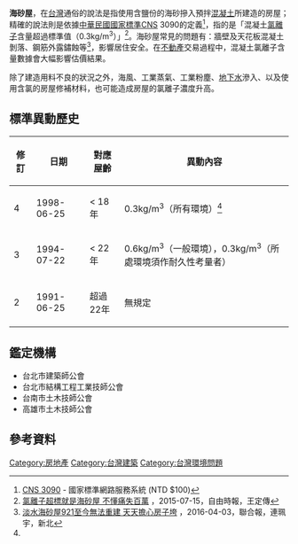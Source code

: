 {{多個問題|
{{expert|time=2016-05-06T11:22:44+00:00}}
{{globalize|time=2016-05-05T09:55:55+00:00}}
}}
'''海砂屋'''，在[[台灣|台灣]]通俗的說法是指使用含鹽份的海砂摻入預拌[[混凝土|混凝土]]所建造的房屋；精確的說法則是依據[[中華民國國家標準|中華民國國家標準]]CNS 3090的定義<ref>[http://www.cnsonline.com.tw/?node=detail&generalno=3090&locale=zh_TW CNS 3090]{{Dead link|date=2020年4月 |bot=InternetArchiveBot |fix-attempted=yes }} - 國家標準網路服務系統 (NTD $100)</ref>，指的是「混凝土[[氯|氯]][[離子|離子]]含量超過標準值（0.3kg/m<sup>3</sup>）」<ref name="rule-1998">[http://news.ltn.com.tw/news/society/paper/898003 氯離子超標就是海砂屋 不懂痛失百萬] {{Wayback|url=http://news.ltn.com.tw/news/society/paper/898003 |date=20160302203634 }}，2015-07-15，自由時報，王定傳</ref>。海砂屋常見的問題有：牆壁及天花板混凝土剝落、鋼筋外露鏽蝕等<ref>[http://udn.com/news/story/9681/1605764 淡水海砂屋921至今無法重建 天天擔心房子垮] {{Wayback|url=http://udn.com/news/story/9681/1605764 |date=20160506163519 }}，2016-04-03，聯合報，連珮宇，新北</ref>，影響居住安全。在[[不動產|不動產]]交易過程中，混凝土氯離子含量數據會大幅影響估價結果。

除了建造用料不良的狀況之外，海風、工業蒸氣、工業粉塵、[[地下水|地下水]]滲入、以及使用含氯的房屋修補材料，也可能造成房屋的氯離子濃度升高。

== 標準異動歷史  ==
{| class="wikitable"
! 修訂 || 日期 || 對應屋齡 || 異動內容
|-
| 4 || 1998-06-25 || < 18年 || 0.3kg/m<sup>3</sup>（所有環境）<ref name="rule-1998"/>
|-
| 3 || 1994-07-22 || < 22年 || 0.6kg/m<sup>3</sup>（一般環境），0.3kg/m<sup>3</sup>（所處環境須作耐久性考量者）
|-
| 2 || 1991-06-25 || 超過22年 || 無規定
|}

== 鑑定機構 ==
* 台北市建築師公會
* 台北市結構工程工業技師公會
*台南市土木技師公會
*高雄市土木技師公會

== 參考資料 ==
<references />

{{房地產條目導覽}}

[[Category:房地產|Category:房地產]]
[[Category:台灣建築|Category:台灣建築]]
[[Category:台灣環境問題|Category:台灣環境問題]]
